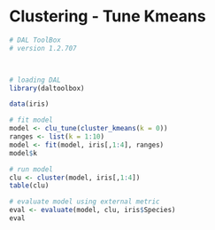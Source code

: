 # Clustering - Tune Kmeans

```r
# DAL ToolBox
# version 1.2.707



# loading DAL
library(daltoolbox)  
```

```r
data(iris)
```

```r
# fit model
model <- clu_tune(cluster_kmeans(k = 0))
ranges <- list(k = 1:10)
model <- fit(model, iris[,1:4], ranges)
model$k
```

```r
# run model
clu <- cluster(model, iris[,1:4])
table(clu)
```

```r
# evaluate model using external metric
eval <- evaluate(model, clu, iris$Species)
eval
```

